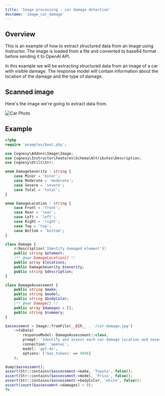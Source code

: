 ```yaml
---
title: 'Image processing - car damage detection'
docname: 'image_car_damage'
---
```


## Overview

This is an example of how to extract structured data from an image using
Instructor. The image is loaded from a file and converted to base64 format
before sending it to OpenAI API.

In this example we will be extracting structured data from an image of a car
with visible damage. The response model will contain information about the
location of the damage and the type of damage.

## Scanned image

Here's the image we're going to extract data from.

![Car Photo](/images/car-damage.jpg)


## Example

```php
<?php
require 'examples/boot.php';

use Cognesy\Addons\Image\Image;
use Cognesy\Instructor\Features\Schema\Attributes\Description;
use Cognesy\Utils\Str;

enum DamageSeverity : string {
    case Minor = 'minor';
    case Moderate = 'moderate';
    case Severe = 'severe';
    case Total = 'total';
}

enum DamageLocation : string {
    case Front = 'front';
    case Rear = 'rear';
    case Left = 'left';
    case Right = 'right';
    case Top = 'top';
    case Bottom = 'bottom';
}

class Damage {
    #[Description('Identify damaged element')]
    public string $element;
    /** @var DamageLocation[] */
    public array $locations;
    public DamageSeverity $severity;
    public string $description;
}

class DamageAssessment {
    public string $make;
    public string $model;
    public string $bodyColor;
    /** @var Damage[] */
    public array $damages = [];
    public string $summary;
}

$assessment = Image::fromFile(__DIR__ . '/car-damage.jpg')
    ->toData(
        responseModel: DamageAssessment::class,
        prompt: 'Identify and assess each car damage location and severity separately.',
        connection: 'openai',
        model: 'gpt-4o',
        options: ['max_tokens' => 4096]
    );

dump($assessment);
assert(Str::contains($assessment->make, 'Toyota', false));
assert(Str::contains($assessment->model, 'Prius', false));
assert(Str::contains($assessment->bodyColor, 'white', false));
assert(count($assessment->damages) > 0);
?>
```
